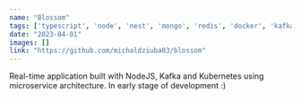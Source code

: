 ```yaml
---
name: "Blossom"
tags: ['typescript', 'node', 'nest', 'mongo', 'redis', 'docker', 'kafka', 'react']
date: "2023-04-01"
images: []
link: "https://github.com/michaldziuba03/blossom"
---
```

Real-time application built with NodeJS, Kafka and Kubernetes using microservice architecture. In early stage of development :)